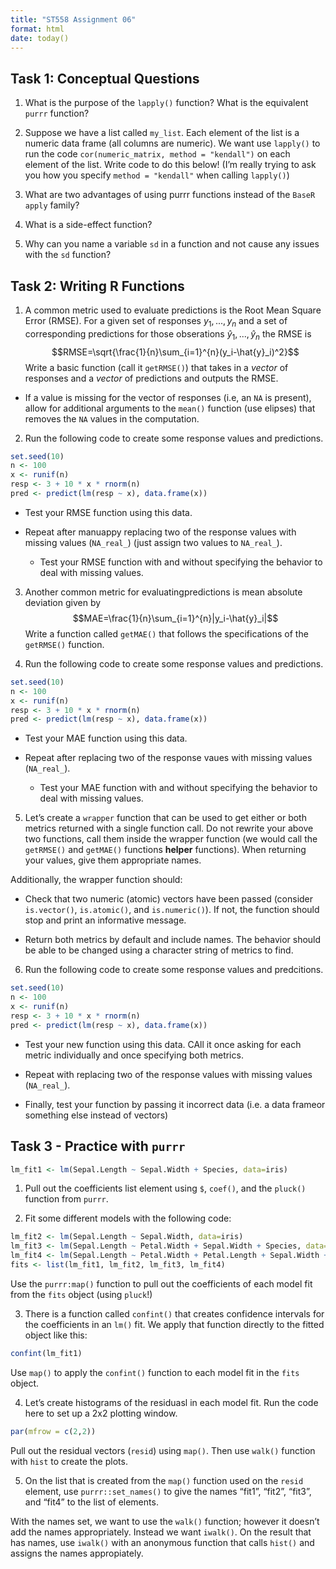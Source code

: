 ```yaml
---
title: "ST558 Assignment 06"
format: html
date: today()
---
```


## Task 1: Conceptual Questions

1. What is the purpose of the `lapply()` function? What is the equivalent `purrr` function?

2.  Suppose we have a list called `my_list`. Each element of the list is a numeric data frame (all columns are numeric). We want use `lapply()` to run the code `cor(numeric_matrix, method = "kendall")` on each element of the list. Write code to do this below! (I’m really trying to ask you how you specify `method = "kendall"` when calling `lapply()`)

3. What are two advantages of using purrr functions instead of the `BaseR apply` family?

4. What is a side-effect function?

5. Why can you name a variable `sd` in a function and not cause any issues with the `sd` function?

## Task 2: Writing R Functions

1. A common metric used to evaluate predictions is the Root Mean Square Error (RMSE). For a given set of responses $y_1, ..., y_n$ and a set of corresponding predictions for those obserations $\hat{y}_1, ..., \hat{y}_n$ the RMSE is $$RMSE=\sqrt{\frac{1}{n}\sum_{i=1}^{n}(y_i-\hat{y}_i)^2}$$ Write a basic function (call it `getRMSE()`) that takes in a *vector* of responses and a *vector* of predictions and outputs the RMSE.

* If a value is missing for the vector of responses (i.e, an `NA` is present), allow for additional arguments to the `mean()` function (use elipses) that removes the `NA` values in the computation.

2. Run the following code to create some response values and predictions.

```r
set.seed(10)
n <- 100
x <- runif(n)
resp <- 3 + 10 * x * rnorm(n)
pred <- predict(lm(resp ~ x), data.frame(x))
```

  * Test your RMSE function using this data.

  * Repeat after manuappy replacing two of the response values with missing values (`NA_real_`) (just assign two values to `NA_real_`).

    + Test your RMSE function with and without specifying the behavior to deal with missing values.
  
3. Another common metric for evaluatingpredictions is mean absolute deviation given by $$MAE=\frac{1}{n}\sum_{i=1}^{n}|y_i-\hat{y}_i|$$ Write a function called `getMAE()` that follows the specifications of the `getRMSE()` function.

4. Run the following code to create some response values and predictions.

```r
set.seed(10)
n <- 100
x <- runif(n)
resp <- 3 + 10 * x * rnorm(n)
pred <- predict(lm(resp ~ x), data.frame(x))
```

  * Test your MAE function using this data.
  
  * Repeat after replacing two of the response vaues with missing values (`NA_real_`).
  
    + Test your MAE function with and without specifying the behavior to deal with missing values.
    
5. Let's create a `wrapper` function that can be used to get either or both metrics returned with a single function call. Do not rewrite your above two functions, call them inside the wrapper function (we would call the `getRMSE()` and `getMAE()` functions **helper** functions). When returning your values, give them appropriate names.

  Additionally, the wrapper function should:

  * Check that two numeric (atomic) vectors have been passed (consider `is.vector()`, `is.atomic()`, and `is.numeric()`). If not, the function should stop and print an informative message.
  
  * Return both metrics by default and include names. The behavior should be able to be changed using a character string of metrics to find.
  
6. Run the following code to create some response values and predcitions.

```r
set.seed(10)
n <- 100
x <- runif(n)
resp <- 3 + 10 * x * rnorm(n)
pred <- predict(lm(resp ~ x), data.frame(x))
```

  * Test your new function using this data. CAll it once asking for each metric individually and once specifying both metrics.
  
  * Repeat with replacing two of the response values with missing values (`NA_real_`).
  
  * Finally, test your function by passing it incorrect data (i.e. a data frameor something else instead of vectors)
  
## Task 3 - Practice with `purrr`

```r
lm_fit1 <- lm(Sepal.Length ~ Sepal.Width + Species, data=iris)
```

1. Pull out the coefficients list element using `$`, `coef()`, and the `pluck()` function from `purrr`.

2. Fit some different models with the following code:

```r
lm_fit2 <- lm(Sepal.Length ~ Sepal.Width, data=iris)
lm_fit3 <- lm(Sepal.Length ~ Petal.Width + Sepal.Width + Species, data=iris)
lm_fit4 <- lm(Sepal.Length ~ Petal.Width + Petal.Length + Sepal.Width + Species, data=iris)
fits <- list(lm_fit1, lm_fit2, lm_fit3, lm_fit4)
```

  Use the `purrr:map()` function to pull out the coefficients of each model fit from the `fits` object (using `pluck`!)

3. There is a function called `confint()` that creates confidence intervals for the coefficients in an `lm()` fit. We apply that function directly to the fitted object like this:

```r
confint(lm_fit1)
```

  Use `map()` to apply the `confint()` function to each model fit in the `fits` object.
  
4. Let's create histograms of the residuasl in each model fit. Run the code here to set up a 2x2 plotting window.

```r
par(mfrow = c(2,2))
```

  Pull out the residual vectors (`resid`) using `map()`. Then use `walk()` function with `hist` to create the plots.
  
5. On the list that is created from the `map()` function used on the `resid` element, use `purrr::set_names()` to give the names "fit1", "fit2", "fit3", and "fit4" to the list of elements.

  With the names set, we want to use the `walk()` function; however it doesn't add the names appropriately. Instead we want `iwalk()`. On the result that has names, use `iwalk()` with an anonymous function that calls `hist()` and assigns the names appropiately.